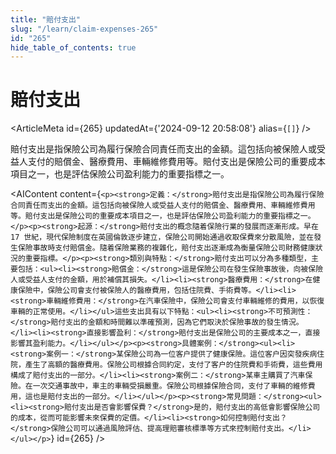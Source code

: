 ```yaml
---
title: "賠付支出"
slug: "/learn/claim-expenses-265"
id: "265"
hide_table_of_contents: true
---
```



# 賠付支出

<ArticleMeta id={265} updatedAt={'2024-09-12 20:58:08'} alias={`[]`} />
<div className='border-solid border-b border-t-0 my-4 border-[var(--ifm-color-gray-300)]' />

賠付支出是指保險公司為履行保險合同責任而支出的金額。這包括向被保險人或受益人支付的賠償金、醫療費用、車輛維修費用等。賠付支出是保險公司的重要成本項目之一，也是評估保險公司盈利能力的重要指標之一。

<AIContent content={`<p><strong>定義：</strong>賠付支出是指保險公司為履行保險合同責任而支出的金額。這包括向被保險人或受益人支付的賠償金、醫療費用、車輛維修費用等。賠付支出是保險公司的重要成本項目之一，也是評估保險公司盈利能力的重要指標之一。</p><p><strong>起源：</strong>賠付支出的概念隨着保險行業的發展而逐漸形成。早在 17 世紀，現代保險制度在英國倫敦逐步建立，保險公司開始通過收取保費來分散風險，並在發生保險事故時支付賠償金。隨着保險業務的複雜化，賠付支出逐漸成為衡量保險公司財務健康狀況的重要指標。</p><p><strong>類別與特點：</strong>賠付支出可以分為多種類型，主要包括：<ul><li><strong>賠償金：</strong>這是保險公司在發生保險事故後，向被保險人或受益人支付的金額，用於補償其損失。</li><li><strong>醫療費用：</strong>在健康保險中，保險公司會支付被保險人的醫療費用，包括住院費、手術費等。</li><li><strong>車輛維修費用：</strong>在汽車保險中，保險公司會支付車輛維修的費用，以恢復車輛的正常使用。</li></ul>這些支出具有以下特點：<ul><li><strong>不可預測性：</strong>賠付支出的金額和時間難以準確預測，因為它們取決於保險事故的發生情況。</li><li><strong>直接影響盈利：</strong>賠付支出是保險公司的主要成本之一，直接影響其盈利能力。</li></ul></p><p><strong>具體案例：</strong><ul><li><strong>案例一：</strong>某保險公司為一位客户提供了健康保險。這位客户因突發疾病住院，產生了高額的醫療費用。保險公司根據合同約定，支付了客户的住院費和手術費，這些費用構成了賠付支出的一部分。</li><li><strong>案例二：</strong>某車主購買了汽車保險。在一次交通事故中，車主的車輛受損嚴重。保險公司根據保險合同，支付了車輛的維修費用，這也是賠付支出的一部分。</li></ul></p><p><strong>常見問題：</strong><ul><li><strong>賠付支出是否會影響保費？</strong>是的，賠付支出的高低會影響保險公司的成本，從而可能影響未來保費的定價。</li><li><strong>如何控制賠付支出？</strong>保險公司可以通過風險評估、提高理賠審核標準等方式來控制賠付支出。</li></ul></p>`} id={265} />
